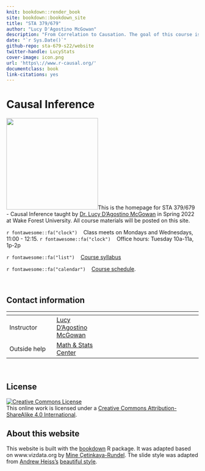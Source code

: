 ```yaml
---
knit: bookdown::render_book
site: bookdown::bookdown_site
title: "STA 379/679"
author: "Lucy D'Agostino McGowan"
description: "From Correlation to Causation. The goal of this course is to give students the skills needed to conduct analyses and communicate results when causality is the goal. Students will learn how to implement causal inference techniques including matching and weighting, evaluate assumptions, and conduct sensitivity analyses."
date: "`r Sys.Date()`"
github-repo: sta-679-s22/website
twitter-handle: LucyStats
cover-image: icon.png
url: 'https\://www.r-causal.org/'
documentclass: book
link-citations: yes
---
```


# Causal Inference {.unnumbered}

<img src="images/icon.png" class="cover" width="240"/>This is the homepage for STA 379/679 - Causal Inference taught by [Dr. Lucy D'Agostino McGowan](http://lucymcgowan.com/) in Spring 2022 at Wake Forest University.
All course materials will be posted on this site.

`r fontawesome::fa("clock")` &nbsp;&nbsp; Class meets on Mondays and Wednesdays, 11:00 - 12:15.
`r fontawesome::fa("clock")` &nbsp;&nbsp; Office hours: Tuesday 10a-11a, 1p-2p

`r fontawesome::fa("list")` &nbsp;&nbsp; [Course syllabus](https://sta-679-s22.netlify.app/syllabus.html) 

`r fontawesome::fa("calendar")` &nbsp;&nbsp; [Course schedule](https://sta-679-s22.netlify.app/schedule.html).

<br>

## Contact information {.unnumbered}

<span></span>     | <span></span>     | <span></span>    | <span></span>    
------------------|-------------------|------------------|------------------
Instructor        | [Lucy D'Agostino McGowan](http://lucymcgowan.com) | <a href="mailto:mcgowald@wfu.edu" title="email"><i class="fa fa-envelope"></i></a> &nbsp; <a href="https://github.com/LucyMcGowan" title="GitHub"><i class="fa fa-github"></i></a> &nbsp; <a href="https://twitter.com/LucyStats" title="Twitter"><i class="fa fa-twitter"></i></a> 
 Outside help                 | [Math & Stats Center](https://mathandstatscenter.wfu.edu/) | <a href="mailto:mathandstatscenter@wfu.edu" title="email"><i class="fa fa-envelope"></i></a> &nbsp; | 
                  
<br>

## License {.unnumbered}

<a rel="license" href="https://creativecommons.org/licenses/by-sa/4.0/"><img src="https://licensebuttons.net/l/by-sa/4.0/88x31.png" alt="Creative Commons License" style="border-width:0"/></a><br />This online work is licensed under a <a rel="license" href="https://creativecommons.org/licenses/by-sa/4.0/">Creative Commons Attribution-ShareAlike 4.0 International</a>.


## About this website {.unnumbered}

This website is built with the [bookdown](https://bookdown.org/yihui/bookdown/) R package. It was adapted based on www.vizdata.org by [Mine Çetinkaya-Rundel](https://mine-cr.com). The slide style was adapted from [Andrew Heiss's](https://www.andrewheiss.com) [beautiful style](https://github.com/andrewheiss/evalsp22.classes.andrewheiss.com/tree/main/static/slides/css). 
